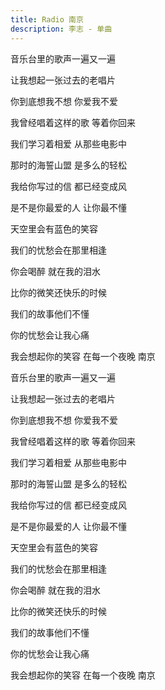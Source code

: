```yaml
---
title: Radio 南京
description: 李志 - 单曲
---
```


音乐台里的歌声一遍又一遍

让我想起一张过去的老唱片

你到底想我不想 你爱我不爱

我曾经唱着这样的歌 等着你回来

我们学习着相爱 从那些电影中

那时的海誓山盟 是多么的轻松

我给你写过的信 都已经变成风

是不是你最爱的人 让你最不懂



天空里会有蓝色的笑容

我们的忧愁会在那里相逢

你会喝醉 就在我的泪水

比你的微笑还快乐的时候

我们的故事他们不懂

你的忧愁会让我心痛

我会想起你的笑容 在每一个夜晚 南京



音乐台里的歌声一遍又一遍

让我想起一张过去的老唱片

你到底想我不想 你爱我不爱

我曾经唱着这样的歌 等着你回来

我们学习着相爱 从那些电影中

那时的海誓山盟 是多么的轻松

我给你写过的信 都已经变成风

是不是你最爱的人 让你最不懂



天空里会有蓝色的笑容

我们的忧愁会在那里相逢

你会喝醉 就在我的泪水

比你的微笑还快乐的时候

我们的故事他们不懂

你的忧愁会让我心痛

我会想起你的笑容 在每一个夜晚 南京
